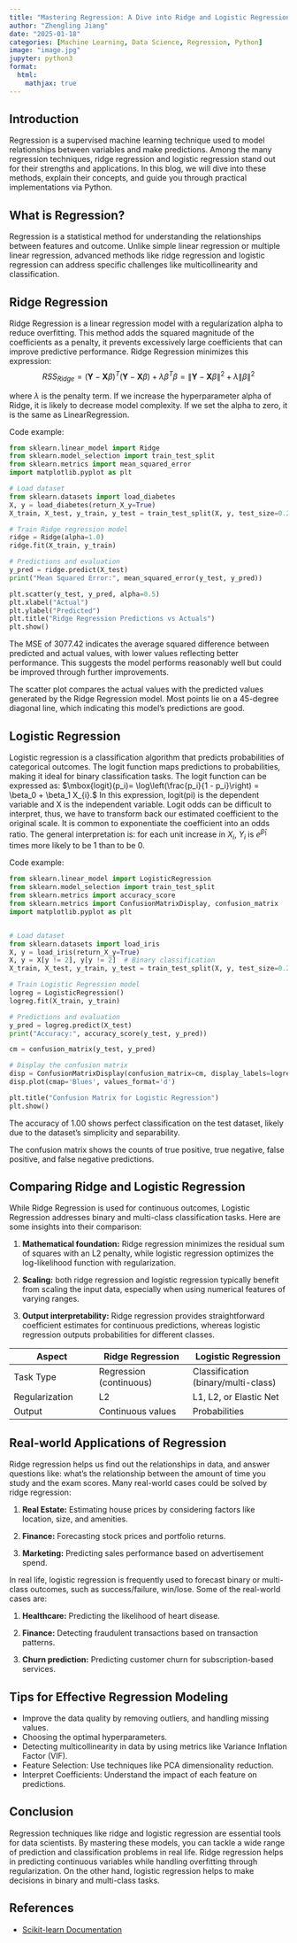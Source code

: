 ```yaml
---
title: "Mastering Regression: A Dive into Ridge and Logistic Regression"
author: "Zhengling Jiang"
date: "2025-01-18"
categories: [Machine Learning, Data Science, Regression, Python]
image: "image.jpg"
jupyter: python3
format:
  html:
    mathjax: true
---
```



## Introduction
Regression is a supervised machine learning technique used to model relationships between variables and make predictions. Among the many regression techniques, ridge regression and logistic regression stand out for their strengths and applications. In this blog, we will dive into these methods, explain their concepts, and guide you through practical implementations via Python. 

## What is Regression?
Regression is a statistical method for understanding the relationships between features and outcome. Unlike simple linear regression or multiple linear regression, advanced methods like ridge regression and logistic regression can address specific challenges like multicollinearity and classification. 

## Ridge Regression
Ridge Regression is a linear regression model with a regularization alpha to reduce overfitting. This method adds the squared magnitude of the coefficients as a penalty, it prevents excessively large coefficients that can improve predictive performance. Ridge Regression minimizes this expression:
$$RSS_{Ridge} = (\mathbf{Y} - \mathbf{X} {\beta})^T (\mathbf{Y} - \mathbf{X} {\beta}) + \lambda {\beta}^T {\beta} = \|\mathbf{Y} - \mathbf{X}{\beta}\|^2 + \lambda \|{\beta}\|^2 $$

where $\lambda$ is the penalty term. If we increase the hyperparameter alpha of Ridge, it is likely to decrease model complexity. If we set the alpha to zero, it is the same as LinearRegression. 

Code example:
```python
from sklearn.linear_model import Ridge
from sklearn.model_selection import train_test_split
from sklearn.metrics import mean_squared_error
import matplotlib.pyplot as plt

# Load dataset
from sklearn.datasets import load_diabetes
X, y = load_diabetes(return_X_y=True)
X_train, X_test, y_train, y_test = train_test_split(X, y, test_size=0.2, random_state=42)

# Train Ridge regression model
ridge = Ridge(alpha=1.0)
ridge.fit(X_train, y_train)

# Predictions and evaluation
y_pred = ridge.predict(X_test)
print("Mean Squared Error:", mean_squared_error(y_test, y_pred))

plt.scatter(y_test, y_pred, alpha=0.5)
plt.xlabel("Actual")
plt.ylabel("Predicted")
plt.title("Ridge Regression Predictions vs Actuals")
plt.show()
```
The MSE of 3077.42 indicates the average squared difference between predicted and actual values, with lower values reflecting better performance. This suggests the model performs reasonably well but could be improved through further improvements.

The scatter plot compares the actual values with the predicted values generated by the Ridge Regression model. Most points lie on a 45-degree diagonal line, which indicating this model's predictions are good.

## Logistic Regression
Logistic regression is a classification algorithm that predicts probabilities of categorical outcomes. The logit function maps predictions to probabilities, making it ideal for binary classification tasks. The logit function can be expressed as:
$\mbox{logit}(p_i)= \log\left(\frac{p_i}{1 - p_i}\right) = \beta_0 + \beta_1 X_{i}.$
In this expression, logit(pi) is the dependent variable and X is the independent variable. Logit odds can be difficult to interpret, thus, we have to transform back our estimated coefficient to the original scale. It is common to exponentiate the coefficient into an odds ratio. The general interpretation is: for each unit increase in $X_i$, $Y_i$ is $e^{\hat{\beta}_1}$ times more likely to be 1 than to be 0. 

Code example:
```python
from sklearn.linear_model import LogisticRegression
from sklearn.model_selection import train_test_split
from sklearn.metrics import accuracy_score
from sklearn.metrics import ConfusionMatrixDisplay, confusion_matrix
import matplotlib.pyplot as plt


# Load dataset
from sklearn.datasets import load_iris
X, y = load_iris(return_X_y=True)
X, y = X[y != 2], y[y != 2]  # Binary classification
X_train, X_test, y_train, y_test = train_test_split(X, y, test_size=0.2, random_state=42)

# Train Logistic Regression model
logreg = LogisticRegression()
logreg.fit(X_train, y_train)

# Predictions and evaluation
y_pred = logreg.predict(X_test)
print("Accuracy:", accuracy_score(y_test, y_pred))

cm = confusion_matrix(y_test, y_pred)

# Display the confusion matrix
disp = ConfusionMatrixDisplay(confusion_matrix=cm, display_labels=logreg.classes_)
disp.plot(cmap='Blues', values_format='d')

plt.title("Confusion Matrix for Logistic Regression")
plt.show()
```
The accuracy of 1.00 shows perfect classification on the test dataset, likely due to the dataset's simplicity and separability.

The confusion matrix shows the counts of true positive, true negative, false positive, and false negative predictions.

## Comparing Ridge and Logistic Regression
While Ridge Regression is used for continuous outcomes, Logistic Regression addresses binary and multi-class classification tasks. Here are some insights into their comparison:

1. **Mathematical foundation:** Ridge regression minimizes the residual sum of squares with an L2 penalty, while logistic regression optimizes the log-likelihood function with regularization.

2. **Scaling:** both ridge regression and logistic regression typically benefit from scaling the input data, especially when using numerical features of varying ranges.

3. **Output interpretability:** Ridge regression provides straightforward coefficient estimates for continuous predictions, whereas logistic regression outputs probabilities for different classes.

| Aspect                 | Ridge Regression         | Logistic Regression        |
|------------------------|--------------------------|----------------------------|
| Task Type              | Regression (continuous) | Classification (binary/multi-class) |
| Regularization         | L2                      | L1, L2, or Elastic Net     |
| Output                 | Continuous values       | Probabilities              |

## Real-world Applications of Regression
Ridge regression helps us find out the relationships in data, and answer questions like: what’s the relationship between the amount of time you study and the exam scores. Many real-world cases could be solved by ridge regression:

1. **Real Estate:** Estimating house prices by considering factors like location, size, and amenities.

2. **Finance:** Forecasting stock prices and portfolio returns.

3. **Marketing:** Predicting sales performance based on advertisement spend.

In real life, logistic regression is frequently used to forecast binary or multi-class outcomes, such as success/failure, win/lose. Some of the real-world cases are:


1. **Healthcare:** Predicting the likelihood of heart disease.

2. **Finance:** Detecting fraudulent transactions based on transaction patterns.

3. **Churn prediction:** Predicting customer churn for subscription-based services.

## Tips for Effective Regression Modeling
- Improve the data quality by removing outliers, and handling missing values.
- Choosing the optimal hyperparameters.
- Detecting multicollinearity in data by using metrics like Variance Inflation Factor (VIF).
- Feature Selection: Use techniques like PCA dimensionality reduction.
- Interpret Coefficients: Understand the impact of each feature on predictions.

## Conclusion
Regression techniques like ridge and logistic regression are essential tools for data scientists. By mastering these models, you can tackle a wide range of prediction and classification problems in real life. Ridge regression helps in predicting continuous variables while handling overfitting through regularization. On the other hand, logistic regression helps to make decisions in binary and multi-class tasks. 

## References
- [Scikit-learn Documentation](https://scikit-learn.org/stable/)